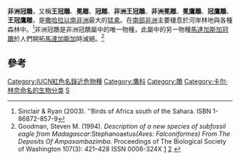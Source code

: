 {{speciesbox 
| image = Crowned Eagle (Stephanoaetus coronatus), at Ndumo Nature Reserve, KwaZulu-Natal, South Africa (28842574882).jpg
| status = NT
| status_system = IUCN3.1
| status_ref = <ref name=IUCN>{{IUCN|id=22696201 |title=''Stephanoaetus coronatus'' |assessor=BirdLife International |assessor-link=BirdLife International |version=2013.2 |year=2012 |accessdate=26 November 2013}}</ref>
| genus = Stephanoaetus
| species = coronatus
| authority = ([[Carl_Linnaeus|Linnaeus]], [[12th_edition_of_Systema_Naturae|1766]])
| range_map = Stephanoaetus coronatus distribution map small 2.png
| range_map_caption = 非洲冠鵰分布
| synonyms = ''Falco coronatus'' {{small|Linnaeus, 1766}}
}}

'''非洲冠鵰'''，又稱'''王冠鵰'''、'''冕雕'''、'''冠雕'''、'''非洲王冠鵰'''、'''非洲冕雕'''、'''冕鷹鵰'''、'''冠鷹鵰'''、'''王冠鷹雕'''，是[[撒哈拉以南非洲|撒哈拉以南非洲]]最大的[[猛禽|猛禽]]。在[[南部非洲|南部非洲]]主要棲息於河岸林地與各種森林中。<ref name=subSahara>Sinclair & Ryan (2003). ''Birds of Africa south of the Sahara. ISBN 1-86872-857-9</ref>非洲冠鵰是非洲冠鵰屬中的唯一物種，此屬中的另一物種[[馬達加斯加冠鵰|馬達加斯加冠鵰]]於人們開拓[[馬達加斯加|馬達加斯加]]時滅絕。<ref name=Goodman>Goodman, Steven M. (1994). ''Description of a new species of subfossil eagle from Madagascar: ''Stephanoaetus'' (Aves: Falconiformes) From The Deposits Of Ampasambazimba''. Proceedings of The Biological Society of Washington 107(3): 421–428 ISSN 0006-324X [http://biostor.org/reference/81217] {{Wayback|url=http://biostor.org/reference/81217 |date=20141006164624 }} [http://extinct-website.com/pdf/81217.pdf] {{Wayback|url=http://extinct-website.com/pdf/81217.pdf |date=20160305051613 }}</ref>

==參考==
{{reflist}}
{{Taxonbar|from=Q591640}}

[[Category:IUCN紅色名錄近危物種|Category:IUCN紅色名錄近危物種]]
[[Category:鷹科|Category:鷹科]]
[[Category:鵰|Category:鵰]]
[[Category:卡尔·林奈命名的生物分类|Category:卡尔·林奈命名的生物分类]]
[[Category:1766年描述的鳥類|S]]